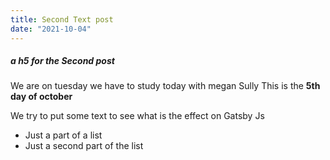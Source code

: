 ```yaml
---
title: Second Text post
date: "2021-10-04"
---
```


##### a h5 for the Second post

We are on tuesday we have to study today with megan Sully
This is the **5th day of october**

We try to put some text to see what is the effect on Gatsby Js

- Just a part of a list
- Just a second part of the list
